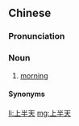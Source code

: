 ==Chinese==
{{zh-forms|type=21}}

===Pronunciation===
{{zh-pron
|m=shàngbàntiān,er=y
|c=soeng6 bun3 tin1
|w=3zaan poe thi
|cat=n
}}

===Noun===
{{zh-noun}}

# [[morning]]

====Synonyms====
{{zh-dial|上午}}

[[li:上半天]]
[[mg:上半天]]